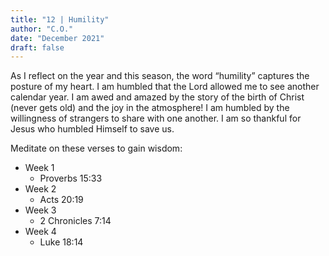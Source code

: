 ```yaml
---
title: "12 | Humility"
author: "C.O."
date: "December 2021"
draft: false
---
```


As I reflect on the year and this season, the word "humility" captures the posture of my heart. I am humbled that the Lord allowed me to see another calendar year. I am awed and amazed by the story of the birth of Christ (never gets old) and the joy in the atmosphere! I am humbled by the willingness of strangers to share with one another. I am so thankful for Jesus who humbled Himself to save us.

Meditate on these verses to gain wisdom:

-   Week 1
    -   Proverbs 15:33
-   Week 2
    -   Acts 20:19
-   Week 3
    -   2 Chronicles 7:14
-   Week 4
    -   Luke 18:14